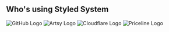 
## Who's using Styled System

![GitHub Logo](https://github.githubassets.com/images/modules/logos_page/GitHub-Logo.png)
![Artsy Logo](https://i.pinimg.com/originals/14/ce/4f/14ce4f6d58643fb8c35afb8fdf50131d.png)
![Cloudflare Logo](https://www.cloudflare.com/img/logo-cloudflare-dark.svg)
![Priceline Logo](https://www.innroad.com/wp-content/uploads/2017/09/Priceline.com_-800x321.png)

<!-- https://logo.clearbit.com/priceline.com -->
